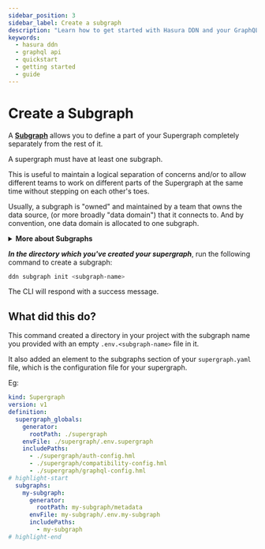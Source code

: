```yaml
---
sidebar_position: 3
sidebar_label: Create a subgraph
description: "Learn how to get started with Hasura DDN and your GraphQL API."
keywords:
  - hasura ddn
  - graphql api
  - quickstart
  - getting started
  - guide
---
```


# Create a Subgraph

A [**Subgraph**](/project-configuration/subgraphs.mdx) allows you to define a part of your Supergraph
completely separately from the rest of it.

A supergraph must have at least one subgraph.

This is useful to maintain a logical separation of concerns and/or to allow different teams to work on different
parts of the Supergraph at the same time without stepping on each other's toes.

Usually, a subgraph is "owned" and maintained by a team that owns the data source, (or more broadly "data domain")
that it connects to. And by convention, one data domain is allocated to one subgraph.

<details>
  <summary>
    <strong>More about Subgraphs</strong>
  </summary>
  <h2>Subgraph independence</h2>
  Subgraphs have their own permission model and own development lifecycles separate to that of the supergraph. They
  can be developed, tested, and built independently while the supergraph guarantees the integrity of subgraph
  composition. Meaning that the supergraph will only build, and generate an API if all subgraphs are in a valid state.

  A subgraph is analogous to a microservice owned by a particular team.

  When we talk about data domains, we're talking about the collection of data and operations for one area of the
  business or team within the business. This could be a single database, a set of databases, a database and business
  logic, some other 3rd party APIs, or a combination of all of these.

  Subgraphs can reference each other, allowing, for example, the creation of relationships between them.

  The supergraph is the composition of all subgraphs and their relationships but it does not care how they are
  structured or organised into directories. That is up to the developer. The supergraph only cares that all metadata
  is valid and can be compiled and built into an API. In this getting started section we propose best-practice for
  organising your subgraphs, but it can be done however you choose.

  <h2>Naming</h2>
  Let's say we're in an organisation and the data source we'll be connecting to is for customer
  profile data. The team responsible for this data and some services related to it is called the "Customer Data" team.
  As such, we could create a `customer_data_team` subgraph, reflecting the team's name, indicating that they're the ones
  who will be working on it. Or we could choose to be more specific, we could name it `customer_profile` to reflect
  the data domain.

  Another example, if we're working with a data source for a small project which we plan on using to contain all the
  data for our whole project and it's all in PostgreSQL, we could name it `postgres_data`, to keep it simple. This one
  subgraph would contain all the data domain specific metadata for the whole project.
</details>

**_In the directory which you've created your supergraph_**, run the following command to create a subgraph:

```bash
ddn subgraph init <subgraph-name>
```

The CLI will respond with a success message.

## What did this do?

This command created a directory in your project with the subgraph name you provided with an empty
`.env.<subgraph-name>` file in it.

It also added an element to the subgraphs section of your `supergraph.yaml` file, which is the configuration file for
your supergraph.

Eg:
```yaml
kind: Supergraph
version: v1
definition:
  supergraph_globals:
    generator:
      rootPath: ./supergraph
    envFile: ./supergraph/.env.supergraph
    includePaths:
      - ./supergraph/auth-config.hml
      - ./supergraph/compatibility-config.hml
      - ./supergraph/graphql-config.hml
# highlight-start
  subgraphs:
    my-subgraph:
      generator:
        rootPath: my-subgraph/metadata
      envFile: my-subgraph/.env.my-subgraph
      includePaths:
        - my-subgraph
# highlight-end
```

